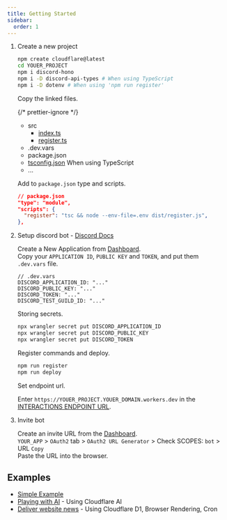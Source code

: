 ```yaml
---
title: Getting Started
sidebar:
  order: 1
---
```



<Steps>

1. Create a new project

   ```sh
   npm create cloudflare@latest
   cd YOUER_PROJECT
   npm i discord-hono
   npm i -D discord-api-types # When using TypeScript
   npm i -D dotenv # When using 'npm run register'
   ```

   Copy the linked files.

   {/* prettier-ignore */}
   <FileTree>
   - src
     - [index.ts](https://github.com/luisfun/discord-hono-example/blob/main/src/index.ts)
     - [register.ts](https://github.com/luisfun/discord-hono-example/blob/main/src/register.ts)
   - .dev.vars
   - package.json
   - [tsconfig.json](https://github.com/luisfun/discord-hono-example/blob/main/tsconfig.json) When using TypeScript
   - ...
   </FileTree>

   Add to `package.json` type and scripts.

   ```json
   // package.json
   "type": "module",
   "scripts": {
     "register": "tsc && node --env-file=.env dist/register.js",
   },
   ```

2. Setup discord bot - [Discord Docs](https://discord.com/developers/docs/tutorials/hosting-on-cloudflare-workers#creating-an-app-on-discord)

   Create a New Application from [Dashboard](https://discord.com/developers/applications).  
   Copy your `APPLICATION ID`, `PUBLIC KEY` and `TOKEN`, and put them `.dev.vars` file.

   ```
   // .dev.vars
   DISCORD_APPLICATION_ID: "..."
   DISCORD_PUBLIC_KEY: "..."
   DISCORD_TOKEN: "..."
   DISCORD_TEST_GUILD_ID: "..."
   ```

   Storing secrets.

   ```sh
   npx wrangler secret put DISCORD_APPLICATION_ID
   npx wrangler secret put DISCORD_PUBLIC_KEY
   npx wrangler secret put DISCORD_TOKEN
   ```

   Register commands and deploy.

   ```sh
   npm run register
   npm run deploy
   ```

   Set endpoint url.

   Enter `https://YOUER_PROJECT.YOUER_DOMAIN.workers.dev` in the [INTERACTIONS ENDPOINT URL](https://discord.com/developers/applications).

3. Invite bot

   Create an invite URL from the [Dashboard](https://discord.com/developers/applications).  
   `YOUR_APP` > `OAuth2` tab > `OAuth2 URL Generator` > Check SCOPES: `bot` > URL `Copy`  
   Paste the URL into the browser.

</Steps>

## Examples

- [Simple Example](https://github.com/luisfun/discord-hono-example)
- [Playing with AI](https://github.com/luisfun/discord-bot-cloudflare-ai) - Using Cloudflare AI
- [Deliver website news](https://github.com/luisfun/discord-bot-hoyo-news) - Using Cloudflare D1, Browser Rendering, Cron
